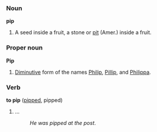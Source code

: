 ===Noun===
'''pip'''

#A seed inside a fruit, a stone or [[pit]] (Amer.) inside a fruit.

===Proper noun===
'''Pip'''

#[[Diminutive]] form of the names [[Philip]], [[Pillip]], and [[Philippa]].

===Verb===
'''to pip''' ([[pipped]], pipped)

#...
#:''He was pipped at the post''.